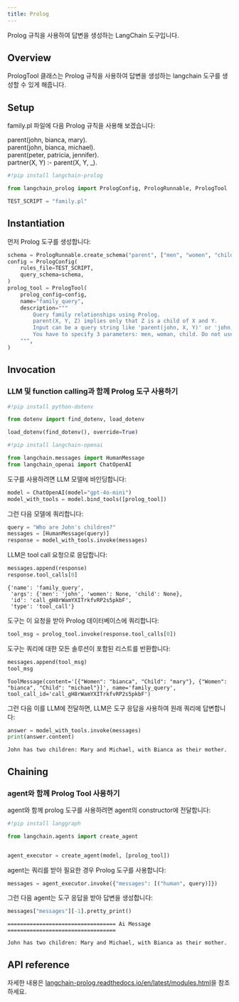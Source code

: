 ```yaml
---
title: Prolog
---
```


Prolog 규칙을 사용하여 답변을 생성하는 LangChain 도구입니다.

## Overview

PrologTool 클래스는 Prolog 규칙을 사용하여 답변을 생성하는 langchain 도구를 생성할 수 있게 해줍니다.

## Setup

family.pl 파일에 다음 Prolog 규칙을 사용해 보겠습니다:

parent(john, bianca, mary).\
parent(john, bianca, michael).\
parent(peter, patricia, jennifer).\
partner(X, Y) :- parent(X, Y, _).

```python
#!pip install langchain-prolog

from langchain_prolog import PrologConfig, PrologRunnable, PrologTool

TEST_SCRIPT = "family.pl"
```

## Instantiation

먼저 Prolog 도구를 생성합니다:

```python
schema = PrologRunnable.create_schema("parent", ["men", "women", "child"])
config = PrologConfig(
    rules_file=TEST_SCRIPT,
    query_schema=schema,
)
prolog_tool = PrologTool(
    prolog_config=config,
    name="family_query",
    description="""
        Query family relationships using Prolog.
        parent(X, Y, Z) implies only that Z is a child of X and Y.
        Input can be a query string like 'parent(john, X, Y)' or 'john, X, Y'"
        You have to specify 3 parameters: men, woman, child. Do not use quotes.
    """,
)
```

## Invocation

### LLM 및 function calling과 함께 Prolog 도구 사용하기

```python
#!pip install python-dotenv

from dotenv import find_dotenv, load_dotenv

load_dotenv(find_dotenv(), override=True)

#!pip install langchain-openai

from langchain.messages import HumanMessage
from langchain_openai import ChatOpenAI
```

도구를 사용하려면 LLM 모델에 바인딩합니다:

```python
model = ChatOpenAI(model="gpt-4o-mini")
model_with_tools = model.bind_tools([prolog_tool])
```

그런 다음 모델에 쿼리합니다:

```python
query = "Who are John's children?"
messages = [HumanMessage(query)]
response = model_with_tools.invoke(messages)
```

LLM은 tool call 요청으로 응답합니다:

```python
messages.append(response)
response.tool_calls[0]
```

```output
{'name': 'family_query',
 'args': {'men': 'john', 'women': None, 'child': None},
 'id': 'call_gH8rWamYXITrkfvRP2s5pkbF',
 'type': 'tool_call'}
```

도구는 이 요청을 받아 Prolog 데이터베이스에 쿼리합니다:

```python
tool_msg = prolog_tool.invoke(response.tool_calls[0])
```

도구는 쿼리에 대한 모든 솔루션이 포함된 리스트를 반환합니다:

```python
messages.append(tool_msg)
tool_msg
```

```output
ToolMessage(content='[{"Women": "bianca", "Child": "mary"}, {"Women": "bianca", "Child": "michael"}]', name='family_query', tool_call_id='call_gH8rWamYXITrkfvRP2s5pkbF')
```

그런 다음 이를 LLM에 전달하면, LLM은 도구 응답을 사용하여 원래 쿼리에 답변합니다:

```python
answer = model_with_tools.invoke(messages)
print(answer.content)
```

```output
John has two children: Mary and Michael, with Bianca as their mother.
```

## Chaining

### agent와 함께 Prolog Tool 사용하기

agent와 함께 prolog 도구를 사용하려면 agent의 constructor에 전달합니다:

```python
#!pip install langgraph

from langchain.agents import create_agent


agent_executor = create_agent(model, [prolog_tool])
```

agent는 쿼리를 받아 필요한 경우 Prolog 도구를 사용합니다:

```python
messages = agent_executor.invoke({"messages": [("human", query)]})
```

그런 다음 agent는 도구 응답을 받아 답변을 생성합니다:

```python
messages["messages"][-1].pretty_print()
```

```output
================================== Ai Message ==================================

John has two children: Mary and Michael, with Bianca as their mother.
```

## API reference

자세한 내용은 [langchain-prolog.readthedocs.io/en/latest/modules.html](https://langchain-prolog.readthedocs.io/en/latest/modules.html)을 참조하세요.

```python

```